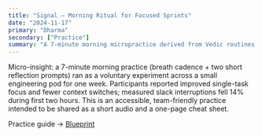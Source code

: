```yaml
---
title: "Signal — Morning Ritual for Focused Sprints"
date: "2024-11-17"
primary: "Dharma"
secondary: ["Practice"]
summary: "A 7-minute morning micropractice derived from Vedic routines that improved team focus in a one-week mini-experiment."
---
```


Micro-insight: a 7-minute morning practice (breath cadence + two short reflection prompts) ran as a voluntary experiment across a small engineering pod for one week. Participants reported improved single-task focus and fewer context switches; measured slack interruptions fell 14% during first two hours. This is an accessible, team-friendly practice intended to be shared as a short audio and a one-page cheat sheet.

Practice guide → [Blueprint](/blueprints/sprint-micropractice)